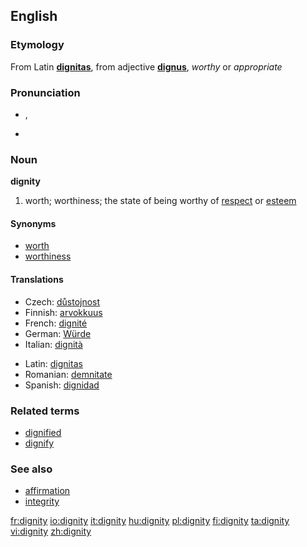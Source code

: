 {{see|Dignity}}
==English==

===Etymology===
From Latin '''[[dignitas]]''', from adjective '''[[dignus]]''', ''worthy'' or ''appropriate''

===Pronunciation===
*{{IPA|/ˈdɪgnəti/}}, {{SAMPA|/"dIgn@ti/}}
*{{audio|en-us-dignity.ogg|Audio (US)}}

===Noun===
'''dignity'''

# worth; worthiness; the state of being worthy of [[respect]] or [[esteem]]

====Synonyms====
*[[worth]]
*[[worthiness]]

====Translations====
{{trans-top|worthiness}}
*Czech: [[důstojnost]] {{f}}
*Finnish: [[arvokkuus]]
*French: [[dignité]] {{f}}
*German: [[Würde]] {{f}}
*Italian: [[dignità]] {{f}}
{{trans-mid}}
*Latin: [[dignitas]] {{f}}
*Romanian: [[demnitate]] {{f}}
*Spanish: [[dignidad]] {{f}}
{{trans-bottom}}

===Related terms===
*[[dignified]]
*[[dignify]]

===See also===
*[[affirmation]]
*[[integrity]]

[[fr:dignity]]
[[io:dignity]]
[[it:dignity]]
[[hu:dignity]]
[[pl:dignity]]
[[fi:dignity]]
[[ta:dignity]]
[[vi:dignity]]
[[zh:dignity]]